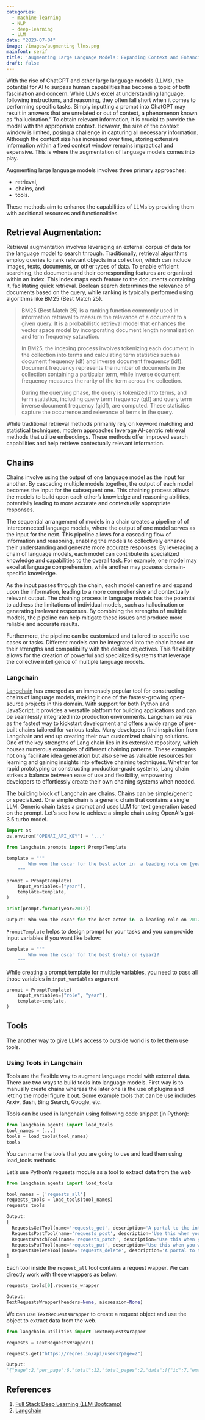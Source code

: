 ```yaml
---
categories:
  - machine-learning
  - NLP
  - deep-learning
  - LLM
date: "2023-07-04"
image: /images/augmenting llms.png
mainfont: serif
title: 'Augmenting Large Language Models: Expanding Context and Enhancing Relevance'
draft: false
---
```


With the rise of ChatGPT and other large language models (LLMs), the potential for AI to surpass human capabilities has become a topic of both fascination and concern. While LLMs excel at understanding language, following instructions, and reasoning, they often fall short when it comes to performing specific tasks. Simply inputting a prompt into ChatGPT may result in answers that are unrelated or out of context, a phenomenon known as "hallucination." To obtain relevant information, it is crucial to provide the model with the appropriate context. However, the size of the context window is limited, posing a challenge in capturing all necessary information. Although the context size has increased over time, storing extensive information within a fixed context window remains impractical and expensive. This is where the augmentation of language models comes into play.

Augmenting large language models involves three primary approaches: \

* retrieval, 
* chains, and 
* tools. 

These methods aim to enhance the capabilities of LLMs by providing them with additional resources and functionalities.

## Retrieval Augmentation:
Retrieval augmentation involves leveraging an external corpus of data for the language model to search through. Traditionally, retrieval algorithms employ queries to rank relevant objects in a collection, which can include images, texts, documents, or other types of data. 
To enable efficient searching, the documents and their corresponding features are organized within an index. This index maps each feature to the documents containing it, facilitating quick retrieval. 
Boolean search determines the relevance of documents based on the query, while ranking is typically performed using algorithms like BM25 (Best Match 25).

<blockquote>
    BM25 (Best Match 25) is a ranking function commonly used in information retrieval to measure the relevance of a document to a given query. It is a probabilistic retrieval model that enhances the vector space model by incorporating document length normalization and term frequency saturation.

    In BM25, the indexing process involves tokenizing each document in the collection into terms and calculating term statistics such as document frequency (df) and inverse document frequency (idf). Document frequency represents the number of documents in the collection containing a particular term, while inverse document frequency measures the rarity of the term across the collection.

    During the querying phase, the query is tokenized into terms, and term statistics, including query term frequency (qtf) and query term inverse document frequency (qidf), are computed. These statistics capture the occurrence and relevance of terms in the query.

</blockquote>

While traditional retrieval methods primarily rely on keyword matching and statistical techniques, modern approaches leverage AI-centric retrieval methods that utilize embeddings. These methods offer improved search capabilities and help retrieve contextually relevant information.

## Chains
Chains involve using the output of one language model as the input for another. By cascading multiple models together, the output of each model becomes the input for the subsequent one. This chaining process allows the models to build upon each other's knowledge and reasoning abilities, potentially leading to more accurate and contextually appropriate responses. 

The sequential arrangement of models in a chain creates a pipeline of of interconnected language models, where the output of one model serves as the input for the next. 
This pipeline allows for a cascading flow of information and reasoning, enabling the models to collectively enhance their understanding and generate more accurate responses.
By leveraging a chain of language models, each model can contribute its specialized knowledge and capabilities to the overall task. For example, one model may excel at language comprehension, while another may possess domain-specific knowledge. 

As the input passes through the chain, each model can refine and expand upon the information, leading to a more comprehensive and contextually relevant output.
The chaining process in language models has the potential to address the limitations of individual models, such as hallucination or generating irrelevant responses. 
By combining the strengths of multiple models, the pipeline can help mitigate these issues and produce more reliable and accurate results.

Furthermore, the pipeline can be customized and tailored to specific use cases or tasks. Different models can be integrated into the chain based on their strengths and compatibility with the desired objectives. This flexibility allows for the creation of powerful and specialized systems that leverage the collective intelligence of multiple language models.

### Langchain
[Langchain](https://python.langchain.com/) has emerged as an immensely popular tool for constructing chains of language models, making it one of the fastest-growing open-source projects in this domain. 
With support for both Python and JavaScript, it provides a versatile platform for building applications and can be seamlessly integrated into production environments. 
Langchain serves as the fastest way to kickstart development and offers a wide range of pre-built chains tailored for various tasks. 
Many developers find inspiration from Langchain and end up creating their own customized chaining solutions. One of the key strengths of Lang chain lies in its extensive repository, which houses numerous examples of different chaining patterns. 
These examples not only facilitate idea generation but also serve as valuable resources for learning and gaining insights into effective chaining techniques. Whether for rapid prototyping or constructing production-grade systems, Lang chain strikes a balance between ease of use and flexibility, empowering developers to effortlessly create their own chaining systems when needed.

The building block of Langchain are chains. Chains can be simple/generic or specialized. One simple chain is a generic chain that contains a single LLM. Generic chain
takes a prompt and uses LLM for text generation based on the prompt. Let's see how to achieve a simple chain using OpenAI's gpt-3.5 turbo model.

```python 
import os
os.environ["OPENAI_API_KEY"] = "..."

from langchain.prompts import PromptTemplate

template = """
        Who won the oscar for the best actor in  a leading role on {year}?
    """

prompt = PromptTemplate(
    input_variables=["year"],
    template=template,
)

print(prompt.format(year=2012))
```

```python
Output: Who won the oscar for the best actor in  a leading role on 2012?
```

<code>PromptTemplate</code> helps to design prompt for your tasks and you can provide input variables if you want like below:
``` python
template = """
        Who won the oscar for the best {role} on {year}?
    """
```
While creating a prompt template for multiple variables, you need to pass all those variables in <code>input_variables</code> argument

```python
prompt = PromptTemplate(
    input_variables=["role", "year"],
    template=template,
)
```


## Tools
The another way to give LLMs access to outside world is to let them use tools.

### Using Tools in Langchain
Tools are the flexible way to augment language model with external data. There are two ways to build tools into language models. First way is to manually create chains 
whereas the later one is the use of plugins and letting the model figure it out. Some example tools that can be use includes Arxiv, Bash, Bing Search, Google, etc.

Tools can be used in langchain using following code snippet (in Python):
```python
from langchain.agents import load_tools
tool_names = [...]
tools = load_tools(tool_names)
tools
```

You can name the tools that you are going to use and load them using load_tools methods

Let's use Python's requests module as a tool to extract data from the web

```python
from langchain.agents import load_tools

tool_names = ['requests_all']
requests_tools = load_tools(tool_names)
requests_tools
```

```python
Output: 
[
  RequestsGetTool(name='requests_get', description='A portal to the internet. Use this when you need to get specific content from a website. Input should be a  url (i.e. https://www.google.com). The output will be the text response of the GET request.', args_schema=None, return_direct=False, verbose=False, callbacks=None, callback_manager=None, handle_tool_error=False, requests_wrapper=TextRequestsWrapper(headers=None, aiosession=None)), 
  RequestsPostTool(name='requests_post', description='Use this when you want to POST to a website.\n    Input should be a json string with two keys: "url" and "data".\n    The value of "url" should be a string, and the value of "data" should be a dictionary of \n    key-value pairs you want to POST to the url.\n    Be careful to always use double quotes for strings in the json string\n    The output will be the text response of the POST request.\n    ', args_schema=None, return_direct=False, verbose=False, callbacks=None, callback_manager=None, handle_tool_error=False, requests_wrapper=TextRequestsWrapper(headers=None, aiosession=None)), 
  RequestsPatchTool(name='requests_patch', description='Use this when you want to PATCH to a website.\n    Input should be a json string with two keys: "url" and "data".\n    The value of "url" should be a string, and the value of "data" should be a dictionary of \n    key-value pairs you want to PATCH to the url.\n    Be careful to always use double quotes for strings in the json string\n    The output will be the text response of the PATCH request.\n    ', args_schema=None, return_direct=False, verbose=False, callbacks=None, callback_manager=None, handle_tool_error=False, requests_wrapper=TextRequestsWrapper(headers=None, aiosession=None)), 
  RequestsPutTool(name='requests_put', description='Use this when you want to PUT to a website.\n    Input should be a json string with two keys: "url" and "data".\n    The value of "url" should be a string, and the value of "data" should be a dictionary of \n    key-value pairs you want to PUT to the url.\n    Be careful to always use double quotes for strings in the json string.\n    The output will be the text response of the PUT request.\n    ', args_schema=None, return_direct=False, verbose=False, callbacks=None, callback_manager=None, handle_tool_error=False, requests_wrapper=TextRequestsWrapper(headers=None, aiosession=None)), 
  RequestsDeleteTool(name='requests_delete', description='A portal to the internet. Use this when you need to make a DELETE request to a URL. Input should be a specific url, and the output will be the text response of the DELETE request.', args_schema=None, return_direct=False, verbose=False, callbacks=None, callback_manager=None, handle_tool_error=False, requests_wrapper=TextRequestsWrapper(headers=None, aiosession=None))
]
```

Each tool inside the <code>request_all</code> tool contains a request wapper. We can directly work with these wrappers as below:
```python
requests_tools[0].requests_wrapper
```
```python
Output:
TextRequestsWrapper(headers=None, aiosession=None)
```
We can use <code>TextRequestsWrapper</code> to create a request object and use the object to extract data from the web.
```python
from langchain.utilities import TextRequestsWrapper

requests = TextRequestsWrapper()
```
```python
requests.get("https://reqres.in/api/users?page=2")
```
```python
Output:
'{"page":2,"per_page":6,"total":12,"total_pages":2,"data":[{"id":7,"email":"michael.lawson@reqres.in","first_name":"Michael","last_name":"Lawson","avatar":"https://reqres.in/img/faces/7-image.jpg"},{"id":8,"email":"lindsay.ferguson@reqres.in","first_name":"Lindsay","last_name":"Ferguson","avatar":"https://reqres.in/img/faces/8-image.jpg"},{"id":9,"email":"tobias.funke@reqres.in","first_name":"Tobias","last_name":"Funke","avatar":"https://reqres.in/img/faces/9-image.jpg"},{"id":10,"email":"byron.fields@reqres.in","first_name":"Byron","last_name":"Fields","avatar":"https://reqres.in/img/faces/10-image.jpg"},{"id":11,"email":"george.edwards@reqres.in","first_name":"George","last_name":"Edwards","avatar":"https://reqres.in/img/faces/11-image.jpg"},{"id":12,"email":"rachel.howell@reqres.in","first_name":"Rachel","last_name":"Howell","avatar":"https://reqres.in/img/faces/12-image.jpg"}],"support":{"url":"https://reqres.in/#support-heading","text":"To keep ReqRes free, contributions towards server costs are appreciated!"}}'
```


## References
1. [Full Stack Deep Learning (LLM Bootcamp)](https://fullstackdeeplearning.com/llm-bootcamp/spring-2023/augmented-language-models/)
2. [Langchain](https://python.langchain.com/)
